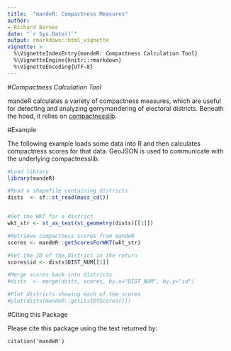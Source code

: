 ```yaml
---
title:  "mandeR: Compactness Measures"
author:
- Richard Barnes
date: "`r Sys.Date()`"
output: rmarkdown::html_vignette
vignette: >
  %\VignetteIndexEntry{mandeR: Compactness Calculation Tool}
  %\VignetteEngine{knitr::rmarkdown}
  %\VignetteEncoding{UTF-8}
---
```




#_Compactness Calculation Tool_

mandeR calculates a variety of compactness measures, which are useful for
detecting and analyzing gerrymandering of electoral districts. Beneath the 
hood, it relies on
[compactnesslib](https://github.com/r-barnes/compactnesslib).



#Example

The following example loads some data into R and then calculates compactness
scores for that data. GeoJSON is used to communicate with the underlying
compactnesslib.

```r
#Load library
library(mandeR)

#Read a shapefile containing districts
dists  <- sf::st_read(mass_cd())


#Get the WKT for a district
wkt_str <- st_as_text(st_geometry(dists)[[1]])

#Retrieve compactness scores from mandeR
scores <- mandeR::getScoresForWKT(wkt_str)

#Set the ID of the district in the return
scores$id <- dists$DIST_NUM[[1]]

#Merge scores back into districts
#dists  <- merge(dists, scores, by.x="DIST_NUM", by.y="id")

#Plot districts showing each of the scores
#plot(dists[mandeR::getListOfScores()])
```



#Citing this Package

Please cite this package using the text returned by:

    citation('mandeR')
